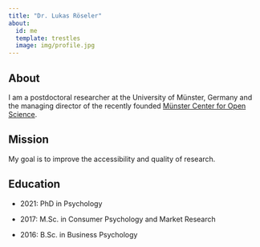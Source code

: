```yaml
---
title: "Dr. Lukas Röseler"
about:
  id: me
  template: trestles
  image: img/profile.jpg
---
```


::: {#me}
## About

I am a postdoctoral researcher at the University of Münster, Germany and the managing director of the recently founded [Münster Center for Open Science](https://www.uni-muenster.de/MueCOS/en/index.html).

## Mission

My goal is to improve the accessibility and quality of research.

## Education

-   2021: PhD in Psychology

-   2017: M.Sc. in Consumer Psychology and Market Research

-   2016: B.Sc. in Business Psychology
:::
